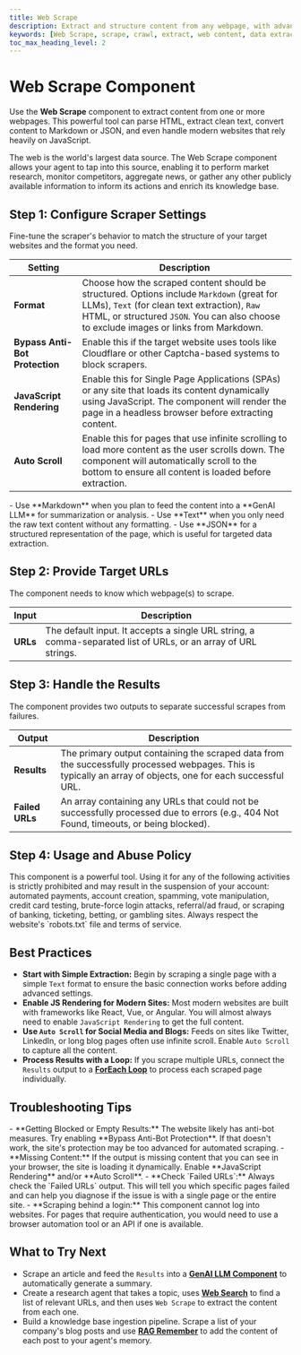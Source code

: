 ```yaml
---
title: Web Scrape
description: Extract and structure content from any webpage, with advanced options for handling JavaScript, anti-bot protection, and dynamic content.
keywords: [Web Scrape, scrape, crawl, extract, web content, data extraction, dynamic content]
toc_max_heading_level: 2
---
```


# Web Scrape Component

Use the **Web Scrape** component to extract content from one or more webpages. This powerful tool can parse HTML, extract clean text, convert content to Markdown or JSON, and even handle modern websites that rely heavily on JavaScript.

<InfoCallout title="Why this matters">
The web is the world's largest data source. The Web Scrape component allows your agent to tap into this source, enabling it to perform market research, monitor competitors, aggregate news, or gather any other publicly available information to inform its actions and enrich its knowledge base.
</InfoCallout>

<Arcade src="https://demo.arcade.software/CGogKgUeHYFSff4xVZ1Z?embed&embed_mobile=tab&embed_desktop=inline&show_copy_link=true" title="WebScrape | SmythOS" />

<Spacer size="md" />

## Step 1: Configure Scraper Settings

Fine-tune the scraper's behavior to match the structure of your target websites and the format you need.

| Setting                      | Description                                                                                                                                                                                                                                    |
|------------------------------|------------------------------------------------------------------------------------------------------------------------------------------------------------------------------------------------------------------------------------------------|
| **Format** | Choose how the scraped content should be structured. Options include `Markdown` (great for LLMs), `Text` (for clean text extraction), `Raw` HTML, or structured `JSON`. You can also choose to exclude images or links from Markdown. |
| **Bypass Anti-Bot Protection** | Enable this if the target website uses tools like Cloudflare or other Captcha-based systems to block scrapers.                                                                                                                                   |
| **JavaScript Rendering** | Enable this for Single Page Applications (SPAs) or any site that loads its content dynamically using JavaScript. The component will render the page in a headless browser before extracting content.                                                 |
| **Auto Scroll** | Enable this for pages that use infinite scrolling to load more content as the user scrolls down. The component will automatically scroll to the bottom to ensure all content is loaded before extraction.                                                 |

<TipCallout title="Which Format Should I Choose?">
- Use **Markdown** when you plan to feed the content into a **GenAI LLM** for summarization or analysis.
- Use **Text** when you only need the raw text content without any formatting.
- Use **JSON** for a structured representation of the page, which is useful for targeted data extraction.
</TipCallout>

<Spacer size="md" />

## Step 2: Provide Target URLs

The component needs to know which webpage(s) to scrape.

| Input   | Description                                                                                               |
|---------|-----------------------------------------------------------------------------------------------------------|
| **URLs**| The default input. It accepts a single URL string, a comma-separated list of URLs, or an array of URL strings. |

<Spacer size="md" />

## Step 3: Handle the Results

The component provides two outputs to separate successful scrapes from failures.

| Output        | Description                                                                                                                                                  |
|---------------|--------------------------------------------------------------------------------------------------------------------------------------------------------------|
| **Results** | The primary output containing the scraped data from the successfully processed webpages. This is typically an array of objects, one for each successful URL. |
| **Failed URLs** | An array containing any URLs that could not be successfully processed due to errors (e.g., 404 Not Found, timeouts, or being blocked).                          |

<Spacer size="md" />

## Step 4: Usage and Abuse Policy

<WarningCallout title="Prohibited Usage">
This component is a powerful tool. Using it for any of the following activities is strictly prohibited and may result in the suspension of your account: automated payments, account creation, spamming, vote manipulation, credit card testing, brute-force login attacks, referral/ad fraud, or scraping of banking, ticketing, betting, or gambling sites. Always respect the website's `robots.txt` file and terms of service.
</WarningCallout>

<Spacer size="md" />

## Best Practices

- **Start with Simple Extraction:** Begin by scraping a single page with a simple `Text` format to ensure the basic connection works before adding advanced settings.
- **Enable JS Rendering for Modern Sites:** Most modern websites are built with frameworks like React, Vue, or Angular. You will almost always need to enable `JavaScript Rendering` to get the full content.
- **Use `Auto Scroll` for Social Media and Blogs:** Feeds on sites like Twitter, LinkedIn, or long blog pages often use infinite scroll. Enable `Auto Scroll` to capture all the content.
- **Process Results with a Loop:** If you scrape multiple URLs, connect the `Results` output to a **[ForEach Loop](/docs/agent-studio/components/advanced/for-each)** to process each scraped page individually.

<Spacer size="md" />

## Troubleshooting Tips

<InfoCallout title="If your scraping fails...">
- **Getting Blocked or Empty Results:** The website likely has anti-bot measures. Try enabling **Bypass Anti-Bot Protection**. If that doesn't work, the site's protection may be too advanced for automated scraping.
- **Missing Content:** If the output is missing content that you can see in your browser, the site is loading it dynamically. Enable **JavaScript Rendering** and/or **Auto Scroll**.
- **Check `Failed URLs`:** Always check the `Failed URLs` output. This will tell you which specific pages failed and can help you diagnose if the issue is with a single page or the entire site.
- **Scraping behind a login:** This component cannot log into websites. For pages that require authentication, you would need to use a browser automation tool or an API if one is available.
</InfoCallout>

<Spacer size="md" />

## What to Try Next

- Scrape an article and feed the `Results` into a **[GenAI LLM Component](/docs/agent-studio/components/base/gen-ai-llm)** to automatically generate a summary.
- Create a research agent that takes a topic, uses **[Web Search](/docs/agent-studio/components/tools/web-search)** to find a list of relevant URLs, and then uses `Web Scrape` to extract the content from each one.
- Build a knowledge base ingestion pipeline. Scrape a list of your company's blog posts and use **[RAG Remember](/docs/agent-studio/components/rag-data/rag-remember)** to add the content of each post to your agent's memory.
